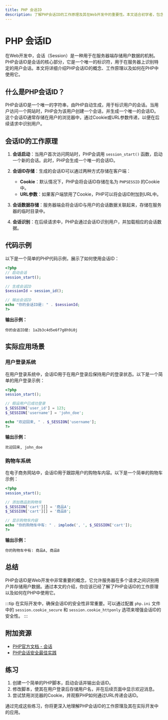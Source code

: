 ```yaml
---
title: PHP 会话ID
description: 了解PHP会话ID的工作原理及其在Web开发中的重要性。本文适合初学者，包含代码示例和实际应用场景。
---
```


# PHP 会话ID

在Web开发中，会话（Session）是一种用于在服务器端存储用户数据的机制。PHP会话ID是会话的核心部分，它是一个唯一的标识符，用于在服务器上识别特定的用户会话。本文将详细介绍PHP会话ID的概念、工作原理以及如何在PHP中使用它。

## 什么是PHP会话ID？

PHP会话ID是一个唯一的字符串，由PHP自动生成，用于标识用户的会话。当用户访问一个网站时，PHP会为该用户创建一个会话，并生成一个唯一的会话ID。这个会话ID通常存储在用户的浏览器中，通过Cookie或URL参数传递，以便在后续请求中识别用户。

## 会话ID的工作原理

1. **会话启动**：当用户首次访问网站时，PHP会调用 `session_start()` 函数，启动一个新的会话。此时，PHP会生成一个唯一的会话ID。

2. **会话ID存储**：生成的会话ID可以通过两种方式存储在客户端：
   - **Cookie**：默认情况下，PHP会将会话ID存储在名为 `PHPSESSID` 的Cookie中。
   - **URL参数**：如果客户端禁用了Cookie，PHP可以将会话ID附加到URL中。

3. **会话数据存储**：服务器端会将会话ID与用户的会话数据关联起来，存储在服务器的临时目录中。

4. **会话识别**：在后续请求中，PHP会通过会话ID识别用户，并加载相应的会话数据。

## 代码示例

以下是一个简单的PHP代码示例，展示了如何使用会话ID：

```php
<?php
// 启动会话
session_start();

// 生成会话ID
$sessionId = session_id();

// 输出会话ID
echo "你的会话ID是: " . $sessionId;
?>
```

**输出示例：**
```
你的会话ID是: 1a2b3c4d5e6f7g8h9i0j
```

## 实际应用场景

### 用户登录系统

在用户登录系统中，会话ID用于在用户登录后保持用户的登录状态。以下是一个简单的用户登录示例：

```php
<?php
session_start();

// 假设用户已成功登录
$_SESSION['user_id'] = 123;
$_SESSION['username'] = 'john_doe';

echo "欢迎回来, " . $_SESSION['username'];
?>
```

**输出示例：**
```
欢迎回来, john_doe
```

### 购物车系统

在电子商务网站中，会话ID用于跟踪用户的购物车内容。以下是一个简单的购物车示例：

```php
<?php
session_start();

// 添加商品到购物车
$_SESSION['cart'][] = '商品A';
$_SESSION['cart'][] = '商品B';

// 显示购物车内容
echo "你的购物车中有: " . implode(', ', $_SESSION['cart']);
?>
```

**输出示例：**
```
你的购物车中有: 商品A, 商品B
```

## 总结

PHP会话ID是Web开发中非常重要的概念，它允许服务器在多个请求之间识别用户并存储用户数据。通过本文的介绍，你应该已经了解了PHP会话ID的工作原理以及如何在PHP中使用它。

:::tip
在实际开发中，确保会话ID的安全性非常重要。可以通过配置 `php.ini` 文件中的 `session.cookie_secure` 和 `session.cookie_httponly` 选项来增强会话ID的安全性。
:::

## 附加资源

- [PHP官方文档 - 会话](https://www.php.net/manual/zh/book.session.php)
- [PHP会话安全最佳实践](https://www.php.net/manual/zh/session.security.php)

## 练习

1. 创建一个简单的PHP脚本，启动会话并输出会话ID。
2. 修改脚本，使其在用户登录后存储用户名，并在后续页面中显示欢迎消息。
3. 尝试禁用浏览器的Cookie，并观察PHP如何通过URL传递会话ID。

通过完成这些练习，你将更深入地理解PHP会话ID的工作原理及其在实际开发中的应用。